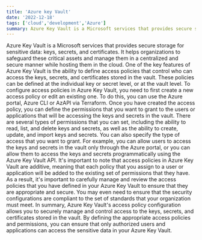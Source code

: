 ```yaml
---
title: 'Azure key Vault'
date: '2022-12-18'
tags: ['cloud','development','Azure']
summary: Azure Key Vault is a Microsoft services that provides secure storage
---
```

Azure Key Vault is a Microsoft services that provides secure storage for sensitive data: keys, secrets, and certificates. 
It helps organizations to safeguard these critical assets and manage them in a centralized and secure manner while hosting them in the cloud.
One of the key features of Azure Key Vault is the ability to define access policies that control who can access the keys, secrets, and certificates stored in the vault. 
These policies can be defined at the individual key or secret level, or at the vault level.
To configure access policies in Azure Key Vault, you need to first create a new access policy or edit an existing one. 
To do this, you can use the Azure portal, Azure CLI or AzAPI via Terraform.
Once you have created the access policy, you can define the permissions that you want to grant to the users or applications that will be accessing the keys and secrets in the vault. 
There are several types of permissions that you can set, including the ability to read, list, and delete keys and secrets, as well as the ability to create, update, and import keys and secrets.
You can also specify the type of access that you want to grant. 
For example, you can allow users to access the keys and secrets in the vault only through the Azure portal, or you can allow them to access the keys and secrets programmatically using the Azure Key Vault API.
It's important to note that access policies in Azure Key Vault are additive, meaning that each policy that you assign to a user or application will be added to the existing set of permissions that they have. 
As a result, it's important to carefully manage and review the access policies that you have defined in your Azure Key Vault to ensure that they are appropriate and secure.
You may even need to ensure that the security configurations are compliant to the set of standards that your organization must meet.
In summary, Azure Key Vault's access policy configuration allows you to securely manage and control access to the keys, secrets, and certificates stored in the vault. 
By defining the appropriate access policies and permissions, you can ensure that only authorized users and applications can access the sensitive data in your Azure Key Vault.